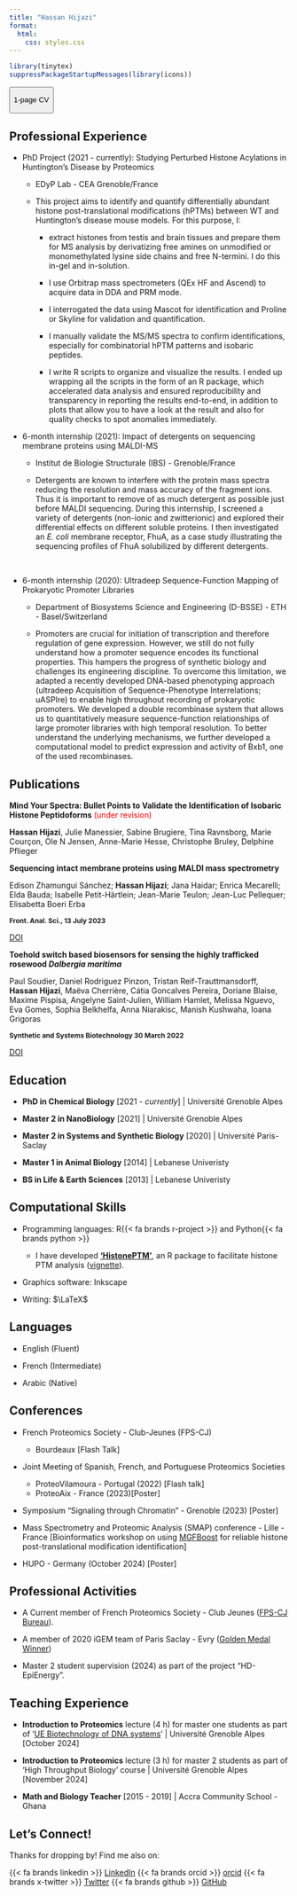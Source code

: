 ```yaml
---
title: "Hassan Hijazi"
format:
  html:
    css: styles.css
---
```


```r
library(tinytex)
suppressPackageStartupMessages(library(icons))

```

<button onclick="window.open(&#39;https://hijazihassan.github.io/files/cv-2024.pdf&#39;, &#39;_blank&#39;);" class="btn">

<i class="fa fa-download"></i>1-page CV

</button>

## Professional Experience

-   PhD Project (2021 - currently): Studying Perturbed Histone Acylations in Huntington's Disease by Proteomics
    -   EDyP Lab - CEA Grenoble/France

    -   [This project aims to identify and quantify differentially abundant histone post-translational modifications (hPTMs) between WT and Huntington's disease mouse models. For this purpose, I:]{style="font-size: 14px;"}

        -   [extract histones from testis and brain tissues and prepare them for MS analysis by derivatizing free amines on unmodified or monomethylated lysine side chains and free N-termini. I do this in-gel and in-solution.]{style="font-size: 14px;"}

        -   [I use Orbitrap mass spectrometers (QEx HF and Ascend) to acquire data in DDA and PRM mode.]{style="font-size: 14px;"}

        -   [I interrogated the data using Mascot for identification and Proline or Skyline for validation and quantification.]{style="font-size: 14px;"}

        -   [I manually validate the MS/MS spectra to confirm identifications, especially for combinatorial hPTM patterns and isobaric peptides.]{style="font-size: 14px;"}

        -   [I write R scripts to organize and visualize the results. I ended up wrapping all the scripts in the form of an R package, which accelerated data analysis and ensured reproducibility and transparency in reporting the results end-to-end, in addition to plots that allow you to have a look at the result and also for quality checks to spot anomalies immediately.]{style="font-size: 14px;"}\
-   6-month internship (2021): Impact of detergents on sequencing membrane proteins using MALDI-MS
    -   Institut de Biologie Structurale (IBS) - Grenoble/France

    -   [Detergents are known to interfere with the protein mass spectra reducing the resolution and mass accuracy of the fragment ions. Thus it is important to remove of as much detergent as possible just before MALDI sequencing. During this internship, I screened a variety of detergents (non-ionic and zwitterionic) and explored their differential effects on different soluble proteins. I then investigated an *E. coli* membrane receptor, FhuA, as a case study illustrating the sequencing profiles of FhuA solubilized by different detergents.]{style="font-size: 14px;"}

        \
-   6-month internship (2020): Ultradeep Sequence-Function Mapping of Prokaryotic Promoter Libraries
    -   Department of Biosystems Science and Engineering (D-BSSE) - ETH - Basel/Switzerland

    -   [Promoters are crucial for initiation of transcription and therefore regulation of gene expression. However, we still do not fully understand how a promoter sequence encodes its functional properties. This hampers the progress of synthetic biology and challenges its engineering discipline. To overcome this limitation, we adapted a recently developed DNA-based phenotyping approach (ultradeep Acquisition of Sequence-Phenotype Interrelations; uASPIre) to enable high throughout recording of prokaryotic promoters. We developed a double recombinase system that allows us to quantitatively measure sequence-function relationships of large promoter libraries with high temporal resolution. To better understand the underlying mechanisms, we further developed a computational model to predict expression and activity of Bxb1, one of the used recombinases.]{style="font-size: 14px;"}

## Publications

[Mind Your Spectra: Bullet Points to Validate the Identification of Isobaric Histone Peptidoforms]{style="font-weight: bold;"} [(under revision)]{style="color: red;"}

[**Hassan Hijazi**, Julie Manessier, Sabine Brugiere, Tina Ravnsborg, Marie Courçon, Ole N Jensen, Anne-Marie Hesse, Christophe Bruley, Delphine Pflieger]{style="font-size: 14px;"}

[Sequencing intact membrane proteins using MALDI mass spectrometry]{style="font-weight: bold;"}

[Edison Zhamungui Sánchez; **Hassan Hijazi**; Jana Haidar; Enrica Mecarelli; Elda Bauda; Isabelle Petit-Härtlein; Jean-Marie Teulon; Jean-Luc Pellequer; Elisabetta Boeri Erba]{style="font-size: 14px;"}

[Front. Anal. Sci., 13 July 2023]{style="font-weight: bold; font-size: 12px;"}

[DOI](https://www.frontiersin.org/journals/analytical-science/articles/10.3389/frans.2023.1124741/full){.btn .btn-outline-primary .btn role="button" data-toggle="tooltip" title="Read the article online"}

[Toehold switch based biosensors for sensing the highly trafficked rosewood *Dalbergia maritima*]{style="font-weight: bold;"}

[Paul Soudier, Daniel Rodriguez Pinzon, Tristan Reif-Trauttmansdorff, **Hassan Hijazi**, Maëva Cherrière, Cátia Goncalves Pereira, Doriane Blaise, Maxime Pispisa, Angelyne Saint-Julien, William Hamlet, Melissa Nguevo, Eva Gomes, Sophia Belkhelfa, Anna Niarakisc, Manish Kushwaha, Ioana Grigoras]{style="font-size: 14px;"}

[Synthetic and Systems Biotechnology 30 March 2022]{style="font-weight: bold; font-size: 12px;"}

[DOI](https://www.sciencedirect.com/science/article/pii/S2405805X22000278?via%3Dihub){.btn .btn-outline-primary .btn role="button" data-toggle="tooltip" title="Read the article online"}

## Education

-   **PhD in Chemical Biology** \[2021 - *currently*\] \| Université Grenoble Alpes

-   **Master 2 in NanoBiology** \[2021\] \| Université Grenoble Alpes

-   **Master 2 in Systems and Synthetic Biology** \[2020\] \| Université Paris-Saclay

-   **Master 1 in Animal Biology** \[2014\] \| Lebanese Univeristy

-   **BS in Life & Earth Sciences** \[2013\] \| Lebanese Univeristy

## Computational Skills

-   Programming languages: R{{< fa brands r-project >}} and Python{{< fa brands python >}}

    -   I have developed [**'HistonePTM'**](https://github.com/HijaziHassan/histonePTM), an R package to facilitate histone PTM analysis ([vignette](https://hijazihassan.github.io/histonePTM.html)).

-   Graphics software: Inkscape

-   Writing: $\LaTeX$

## Languages

-   English (Fluent)

-   French (Intermediate)

-   Arabic (Native)

## Conferences

-   French Proteomics Society - Club-Jeunes (FPS-CJ)

    -   Bourdeaux \[Flash Talk\]\

-   Joint Meeting of Spanish, French, and Portuguese Proteomics Societies

    -   ProteoVilamoura - Portugal (2022) \[Flash talk\]
    -   ProteoAix - France (2023)\[Poster\]

-   Symposium "Signaling through Chromatin" - Grenoble (2023) \[Poster\]\

-   Mass Spectrometry and Proteomic Analysis (SMAP) conference - Lille - France \[Bioinformatics workshop on using [MGFBoost](https://www.profiproteomics.fr/proline/other-tools/) for reliable histone post-translational modification identification\]\

-   HUPO - Germany (October 2024) \[Poster\]\

## Professional Activities

-   A Current member of French Proteomics Society - Club Jeunes ([FPS-CJ Bureau](http://clubjeunesfps.free.fr/bureau.html)).

-   A member of 2020 iGEM team of Paris Saclay - Evry ([Golden Medal Winner](https://2020.igem.org/Team:Evry_Paris-Saclay/Team))

-   Master 2 student supervision (2024) as part of the project "HD-EpiEnergy".

## Teaching Experience

-   **Introduction to Proteomics** lecture (4 h) for master one students as part of '[UE Biotechnology of DNA systems](https://formations.univ-grenoble-alpes.fr/fr/catalogue-2021/master-XB/master-ingenierie-de-la-sante-IAQKSXOB/parcours-biohealth-engineering-1re-et-2e-annee-IBKJR8K0/ue-biotechnology-of-dna-systems-L1AU2FOW.html)' \| Université Grenoble Alpes \[October 2024\]

-   **Introduction to Proteomics** lecture (3 h) for master 2 students as part of 'High Throughput Biology' course \| Université Grenoble Alpes \[November 2024\]

-   **Math and Biology Teacher** \[2015 - 2019\] \| Accra Community School - Ghana

## Let's Connect!

Thanks for dropping by! Find me also on:

{{< fa brands linkedin >}} [LinkedIn](https://www.linkedin.com/in/hijaziihassan/) {{< fa brands orcid >}} [orcid](https://orcid.org/my-orcid?orcid=0000-0001-6408-1768) {{< fa brands x-twitter >}} [Twitter](https://x.com/HassanHejazi) {{< fa brands github >}} [GitHub](https://github.com/HijaziHassan)
